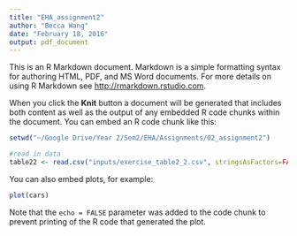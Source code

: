 ```yaml
---
title: "EHA_assignment2"
author: "Becca Wang"
date: "February 18, 2016"
output: pdf_document
---
```


This is an R Markdown document. Markdown is a simple formatting syntax for authoring HTML, PDF, and MS Word documents. For more details on using R Markdown see <http://rmarkdown.rstudio.com>.

When you click the **Knit** button a document will be generated that includes both content as well as the output of any embedded R code chunks within the document. You can embed an R code chunk like this:

```r
setwd("~/Google Drive/Year 2/Sem2/EHA/Assignments/02_assignment2")

#read in data
table22 <- read.csv("inputs/exercise_table2_2.csv", stringsAsFactors=FALSE, sep=",", colClasses=c("ageinterval"="character"))
```

You can also embed plots, for example:

```r
plot(cars)
```

Note that the `echo = FALSE` parameter was added to the code chunk to prevent printing of the R code that generated the plot.
